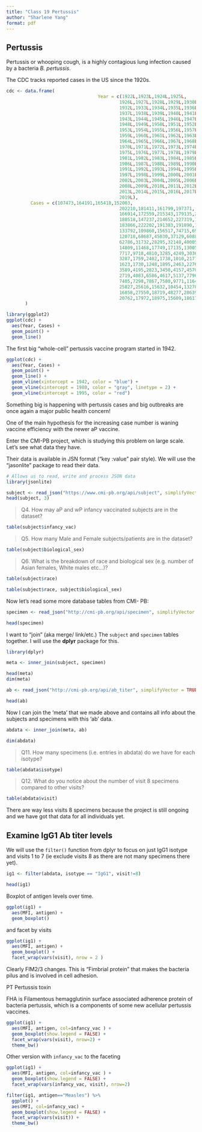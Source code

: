 ```yaml
---
title: "Class 19 Pertussis"
author: "Sharlene Yang"
format: pdf
---
```


## Pertussis 
Pertussis or whooping cough, is a highly contagious lung infection caused by a bacteria *B. pertussis*.

The CDC tracks reported cases in the US since the 1920s. 

```r
cdc <- data.frame(
                                  Year = c(1922L,1923L,1924L,1925L,
                                          1926L,1927L,1928L,1929L,1930L,1931L,
                                          1932L,1933L,1934L,1935L,1936L,
                                          1937L,1938L,1939L,1940L,1941L,1942L,
                                          1943L,1944L,1945L,1946L,1947L,
                                          1948L,1949L,1950L,1951L,1952L,
                                          1953L,1954L,1955L,1956L,1957L,1958L,
                                          1959L,1960L,1961L,1962L,1963L,
                                          1964L,1965L,1966L,1967L,1968L,1969L,
                                          1970L,1971L,1972L,1973L,1974L,
                                          1975L,1976L,1977L,1978L,1979L,1980L,
                                          1981L,1982L,1983L,1984L,1985L,
                                          1986L,1987L,1988L,1989L,1990L,
                                          1991L,1992L,1993L,1994L,1995L,1996L,
                                          1997L,1998L,1999L,2000L,2001L,
                                          2002L,2003L,2004L,2005L,2006L,2007L,
                                          2008L,2009L,2010L,2011L,2012L,
                                          2013L,2014L,2015L,2016L,2017L,2018L,
                                          2019L),
         Cases = c(107473,164191,165418,152003,
                                          202210,181411,161799,197371,
                                          166914,172559,215343,179135,265269,
                                          180518,147237,214652,227319,103188,
                                          183866,222202,191383,191890,109873,
                                          133792,109860,156517,74715,69479,
                                          120718,68687,45030,37129,60886,
                                          62786,31732,28295,32148,40005,
                                          14809,11468,17749,17135,13005,6799,
                                          7717,9718,4810,3285,4249,3036,
                                          3287,1759,2402,1738,1010,2177,2063,
                                          1623,1730,1248,1895,2463,2276,
                                          3589,4195,2823,3450,4157,4570,
                                          2719,4083,6586,4617,5137,7796,6564,
                                          7405,7298,7867,7580,9771,11647,
                                          25827,25616,15632,10454,13278,
                                          16858,27550,18719,48277,28639,32971,
                                          20762,17972,18975,15609,18617)
       )
```

```r
library(ggplot2)
ggplot(cdc) + 
  aes(Year, Cases) +
  geom_point() + 
  geom_line()

```

The first big "whole-cell" pertussis vaccine program started in 1942.

```r
ggplot(cdc) + 
  aes(Year, Cases) +
  geom_point() + 
  geom_line() + 
  geom_vline(xintercept = 1942, color = "blue") +
  geom_vline(xintercept = 1980, color = "gray", linetype = 2) +
  geom_vline(xintercept = 1995, color = "red") 
```

Something big is happening with pertussis cases and big outbreaks are once again a major public health concern! 

One of the main hypothesis for the increasing case number is waning vaccine efficiency with the newer aP vaccine.

Enter the CMI-PB project, which is studying this problem on large scale. Let's see what data they have.

Their data is available in JSN format ("key :value" pair style).
We will use the "jasonlite" package to read their data.

```r
# Allows us to read, write and process JSON data
library(jsonlite)

subject <- read_json("https://www.cmi-pb.org/api/subject", simplifyVector = TRUE) 
head(subject, 3)
```

> Q4. How may aP and wP infancy vaccinated subjects are in the dataset?

```r
table(subject$infancy_vac)
``` 

> Q5. How many Male and Female subjects/patients are in the dataset?

```r
table(subject$biological_sex)
```

>Q6. What is the breakdown of race and biological sex (e.g. number of Asian females, White males etc…)?

```r
table(subject$race)
```

```r
table(subject$race, subject$biological_sex)
```

Now let's read some more database tables from CMI- PB:

```r
specimen <- read_json("http://cmi-pb.org/api/specimen", simplifyVector = TRUE)

head(specimen)
```

I want to "join" (aka merge/ link/etc.) The `subject` and `specimen` tables together. I will use the **dplyr** package for this. 

```r
library(dplyr) 

meta <- inner_join(subject, specimen)

head(meta)
dim(meta)
```

```r
ab <- read_json("http://cmi-pb.org/api/ab_titer", simplifyVector = TRUE)

head(ab)
```

Now I can join the 'meta' that we made above and contains all info about the subjects and specimens with this 'ab' data.

```r
abdata <- inner_join(meta, ab)

```

```r
dim(abdata)
```

> Q11. How many specimens (i.e. entries in abdata) do we have for each isotype?

```r
table(abdata$isotype)
```


> Q12. What do you notice about the number of visit 8 specimens compared to other visits?

```r
table(abdata$visit)
```

There are way less visits 8 specimens because the project is still ongoing and we have got that data for all individuals yet. 


## Examine IgG1 Ab titer levels

We will use the `filter()` function from dplyr to focus on just IgG1 isotype and visits 1 to 7 (ie exclude visits 8 as there are not many specimens there yet).

```r
ig1 <- filter(abdata, isotype == "IgG1", visit!=8)

head(ig1)
```

Boxplot of antigen levels over time.

```r
ggplot(ig1) +
  aes(MFI, antigen) +
  geom_boxplot() 
```

and facet by visits

```r
ggplot(ig1) +
  aes(MFI, antigen) +
  geom_boxplot() +
  facet_wrap(vars(visit), nrow = 2 )
```


Clearly FIM2/3  changes. This is "Fimbrial protein" that makes the bacteria pilus and is involved in cell adhesion.

PT Pertussis toxin

FHA is Filamentous hemagglutinin surface associated adherence protein of bacteria pertussis, which is a components of some new acellular pertussis vaccines.

```r
ggplot(ig1) +
  aes(MFI, antigen, col=infancy_vac ) +
  geom_boxplot(show.legend = FALSE) + 
  facet_wrap(vars(visit), nrow=2) +
  theme_bw()
```


Other version with `infancy_vac` to the faceting

```r
ggplot(ig1) +
  aes(MFI, antigen, col=infancy_vac ) +
  geom_boxplot(show.legend = FALSE) + 
  facet_wrap(vars(infancy_vac, visit), nrow=2)
```


```r
filter(ig1, antigen=="Measles") %>%
  ggplot() +
  aes(MFI, col=infancy_vac) +
  geom_boxplot(show.legend = FALSE) +
  facet_wrap(vars(visit)) +
  theme_bw()
```

